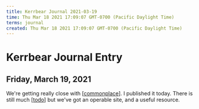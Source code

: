 ```yaml
---
title: Kerrbear Journal 2021-03-19
time: Thu Mar 18 2021 17:09:07 GMT-0700 (Pacific Daylight Time)
terms: journal
created: Thu Mar 18 2021 17:09:07 GMT-0700 (Pacific Daylight Time)
---
```


# Kerrbear Journal Entry

## Friday, March 19, 2021

We're getting really close with [[commonplace]]. I published it today. There is still much [[todo]] but we've got an operable site, and a useful resource.

[//begin]: # 'Autogenerated link references for markdown compatibility'
[commonplace]: ../../intend/commonplace 'Commonplace'
[todo]: ../../todo 'Todo'
[//end]: # 'Autogenerated link references'
